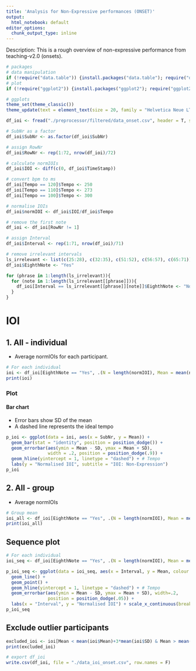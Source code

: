 ```yaml
---
title: 'Analysis for Non-Expressive performances (ONSET)'
output:
  html_notebook: default
editor_options: 
  chunk_output_type: inline
---
```


Description: This is a rough overview of non-expressive performance from teaching-v2.0 (onsets).

```r
# packages
# data manipulation
if (!require("data.table")) {install.packages("data.table"); require("data.table")}
# plot
if (!require("ggplot2")) {install.packages("ggplot2"); require("ggplot2")}

# ggplots
theme_set(theme_classic())
theme_update(text = element_text(size = 20, family = "Helvetica Neue LT Std 57 Condensed"), legend.position = "bottom")
```

```r
df_ioi <- fread("./preprocessor/filtered/data_onset.csv", header = T, sep = ",", dec = ".") # read a filtered csv

# SubNr as a factor
df_ioi$SubNr <- as.factor(df_ioi$SubNr)

# assign RowNr
df_ioi$RowNr <- rep(1:72, nrow(df_ioi)/72)
```

```r
# calculate normIOIs
df_ioi$IOI <- diff(c(0, df_ioi$TimeStamp))

# convert bpm to ms
df_ioi[Tempo == 120]$Tempo <- 250
df_ioi[Tempo == 110]$Tempo <- 273
df_ioi[Tempo == 100]$Tempo <- 300

# normalise IOIs
df_ioi$normIOI <- df_ioi$IOI/df_ioi$Tempo

# remove the first note
df_ioi <- df_ioi[RowNr != 1]

# assign Interval
df_ioi$Interval <- rep(1:71, nrow(df_ioi)/71)

# remove irrelevant intervals
ls_irrelevant <- list(c(25:28), c(32:35), c(51:52), c(56:57), c(65:71))
df_ioi$EighthNote <- "Yes"

for (phrase in 1:length(ls_irrelevant)){
  for (note in 1:length(ls_irrelevant[[phrase]])){
    df_ioi[Interval == ls_irrelevant[[phrase]][note]]$EighthNote <- "No"
  }
}
```

# IOI
## 1. All - individual
- Average normIOIs for each participant.

```r
# For each individual
ioi <- df_ioi[EighthNote == "Yes", .(N = length(normIOI), Mean = mean(normIOI), SD = sd(normIOI)), by = .(SubNr)]
print(ioi)
```

### Plot
#### Bar chart
- Error bars show SD of the mean
- A dashed line represents the ideal tempo

```r
p_ioi <- ggplot(data = ioi, aes(x = SubNr, y = Mean)) +
  geom_bar(stat = "identity", position = position_dodge()) +
  geom_errorbar(aes(ymin = Mean - SD, ymax = Mean + SD),
                width = .2, position = position_dodge(.9)) +
  geom_hline(yintercept = 1, linetype = "dashed") + # Tempo
  labs(y = "Normalised IOI", subtitle = "IOI: Non-Expression")
p_ioi
```

## 2. All - group
- Average normIOIs

```r
# Group mean
ioi_all <- df_ioi[EighthNote == "Yes", .(N = length(normIOI), Mean = mean(normIOI), SD = sd(normIOI))]
print(ioi_all)
```

## Sequence plot
```r
# For each individual
ioi_seq <- df_ioi[EighthNote == "Yes", .(N = length(normIOI), Mean = mean(normIOI), SD = sd(normIOI)), .(SubNr, Interval)]

p_ioi_seq <- ggplot(data = ioi_seq, aes(x = Interval, y = Mean, colour = SubNr)) +
  geom_line() +
  geom_point() +
  geom_hline(yintercept = 1, linetype = "dashed") + # Tempo
  geom_errorbar(aes(ymin = Mean - SD, ymax = Mean + SD), width=.2,
                position = position_dodge(.05)) + 
  labs(x = "Interval", y = "Normalised IOI") + scale_x_continuous(breaks=seq(1,66,1))
p_ioi_seq
```

## Exclude outlier participants
```r
excluded_ioi <- ioi[Mean < mean(ioi$Mean)+3*mean(ioi$SD) & Mean > mean(ioi$Mean)-3*mean(ioi$SD)]
print(excluded_ioi)
```

```r
# export df_ioi
write.csv(df_ioi, file = "./data_ioi_onset.csv", row.names = F)
```
